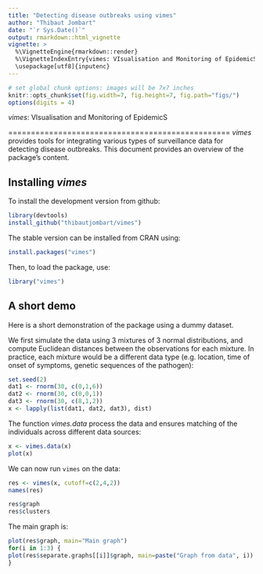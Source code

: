 ```yaml
---
title: "Detecting disease outbreaks using vimes"
author: "Thibaut Jombart"
date: "`r Sys.Date()`"
output: rmarkdown::html_vignette
vignette: >
  %\VignetteEngine{rmarkdown::render}
  %\VignetteIndexEntry{vimes: VIsualisation and Monitoring of EpidemicS.}
  \usepackage[utf8]{inputenc}
---
```



```r
# set global chunk options: images will be 7x7 inches
knitr::opts_chunk$set(fig.width=7, fig.height=7, fig.path="figs/")
options(digits = 4)
```
*vimes*: VIsualisation and Monitoring of EpidemicS 

=================================================
*vimes* provides tools for integrating various types of surveillance data for detecting disease outbreaks. This document provides an overview of the package's content.


Installing *vimes*
-------------
To install the development version from github:
```r
library(devtools)
install_github("thibautjombart/vimes")
```

The stable version can be installed from CRAN using:
```r
install.packages("vimes")
```

Then, to load the package, use:
```r
library("vimes")
```


A short demo
------------------
Here is a short demonstration of the package using a dummy dataset.

We first simulate the data using 3 mixtures of 3 normal distributions, and compute Euclidean distances between the observations for each mixture.
In practice, each mixture would be a different data type (e.g. location, time of onset of symptoms, genetic sequences of the pathogen):
```r
set.seed(2)
dat1 <- rnorm(30, c(0,1,6))
dat2 <- rnorm(30, c(0,0,1))
dat3 <- rnorm(30, c(8,1,2))
x <- lapply(list(dat1, dat2, dat3), dist)
```

The function *vimes.data* process the data and ensures matching of the individuals across different data sources:

```r
x <- vimes.data(x)
plot(x)
```

We can now run `vimes` on the data:
```r
res <- vimes(x, cutoff=c(2,4,2))
names(res)

res$graph
res$clusters
```

The main graph is:
```r
plot(res$graph, main="Main graph")
for(i in 1:3) {
plot(res$separate.graphs[[i]]$graph, main=paste("Graph from data", i))
}
```